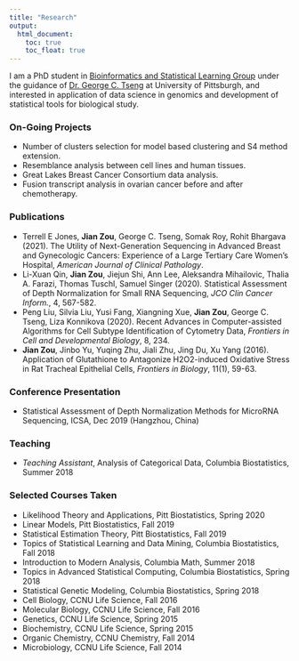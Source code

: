 ```yaml
---
title: "Research"
output:
  html_document:
    toc: true
    toc_float: true
---
```


I am a PhD student in [Bioinformatics and Statistical Learning Group](https://tsenglab.biostat.pitt.edu) under the guidance of [Dr. George C. Tseng](http://www.pitt.edu/~ctseng/) at University of Pittsburgh, and interested in application of data science in genomics and development of statistical tools for biological study.

### On-Going Projects
* Number of clusters selection for model based clustering and S4 method extension.
* Resemblance analysis between cell lines and human tissues.
* Great Lakes Breast Cancer Consortium data analysis.
* Fusion transcript analysis in ovarian cancer before and after chemotherapy. 

### Publications
* Terrell E Jones, **Jian Zou**, George C. Tseng, Somak Roy, Rohit Bhargava (2021). The Utility of Next-Generation Sequencing in Advanced Breast and Gynecologic Cancers: Experience of a Large Tertiary Care Women's Hospital, *American Journal of Clinical Pathology*.
* Li-Xuan Qin, **Jian Zou**, Jiejun Shi, Ann Lee, Aleksandra Mihailovic, Thalia A. Farazi, Thomas Tuschl, Samuel Singer (2020). Statistical Assessment of Depth Normalization for Small RNA Sequencing, *JCO Clin Cancer Inform.*, 4, 567-582.
* Peng Liu, Silvia Liu, Yusi Fang, Xiangning Xue, **Jian Zou**, George C. Tseng, Liza Konnikova (2020). Recent Advances in Computer-assisted Algorithms for Cell Subtype Identification of Cytometry Data, *Frontiers in Cell and Developmental Biology*, 8, 234.
* **Jian Zou**, Jinbo Yu, Yuqing Zhu, Jiali Zhu, Jing Du, Xu Yang (2016). Application of Glutathione to Antagonize H2O2-induced Oxidative Stress in Rat Tracheal Epithelial Cells, *Frontiers in Biology*, 11(1), 59-63.

### Conference Presentation
* Statistical Assessment of Depth Normalization Methods for MicroRNA Sequencing, ICSA, Dec 2019 (Hangzhou, China)

### Teaching
* *Teaching Assistant*, Analysis of Categorical Data, Columbia Biostatistics, Summer 2018

### Selected Courses Taken
* Likelihood Theory and Applications, Pitt Biostatistics, Spring 2020
* Linear Models, Pitt Biostatistics, Fall 2019
* Statistical Estimation Theory, Pitt Biostatistics, Fall 2019
* Topics of Statistical Learning and Data Mining, Columbia Biostatistics, Fall 2018
* Introduction to Modern Analysis, Columbia Math, Summer 2018  
* Topics in Advanced Statistical Computing, Columbia Biostatistics, Spring 2018  
* Statistical Genetic Modeling, Columbia Biostatistics, Spring 2018
* Cell Biology, CCNU Life Science, Fall 2016
* Molecular Biology, CCNU Life Science, Fall 2016
* Genetics, CCNU Life Science, Spring 2015
* Biochemistry, CCNU Life Science, Spring 2015
* Organic Chemistry, CCNU Chemistry, Fall 2014
* Microbiology, CCNU Life Science, Fall 2014
